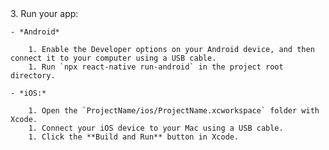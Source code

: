 <PlatformWrapper platform="react-native">
3. Run your app:

    - *Android*

        1. Enable the Developer options on your Android device, and then connect it to your computer using a USB cable.
        1. Run `npx react-native run-android` in the project root directory.

    - *iOS:*

        1. Open the `ProjectName/ios/ProjectName.xcworkspace` folder with Xcode.
        1. Connect your iOS device to your Mac using a USB cable.
        1. Click the **Build and Run** button in Xcode.

</PlatformWrapper>